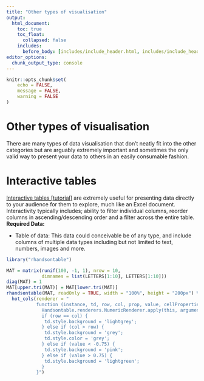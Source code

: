 ```yaml
---
title: "Other types of visualisation"
output:
  html_document:
    toc: true
    toc_float:
      collapsed: false
    includes:
      before_body: [includes/include_header.html, includes/include_header_navpage.html]
editor_options: 
  chunk_output_type: console
---
```


```r
knitr::opts_chunk$set(
	echo = FALSE,
	message = FALSE,
	warning = FALSE
)
```

# Other types of visualisation

There are many types of data visualisation that don't neatly fit into the other categories but are arguably extremely important and sometimes the only valid way to present your data to others in an easily consumable fashion.

# Interactive tables

<!--html_preserve-->
<div class="row">
   <div class="col-md-6">
   <span><a href="other_interactive-tables.html">Interactive tables [tutorial]</a> are extremely useful for presenting data directly to your audience for them to explore, much like an Excel document. Interactivity typically includes; ability to filter individual columns, reorder columns in ascending/descending order and a filter across the entire table.</span>
   <br>
   <strong>Required Data:</strong>
   <ul>
   <li>Table of data: This data could conceivable be of any type, and include columns of multiple data types including but not limited to text, numbers, images and more.</li>
   </ul>
   </div>
   <div class="col-md-6">

```r
library("rhandsontable")

MAT = matrix(runif(100, -1, 1), nrow = 10,
             dimnames = list(LETTERS[1:10], LETTERS[1:10]))
diag(MAT) = 1
MAT[upper.tri(MAT)] = MAT[lower.tri(MAT)]
rhandsontable(MAT, readOnly = TRUE, width = "100%", height = "200px") %>%
  hot_cols(renderer = "
           function (instance, td, row, col, prop, value, cellProperties) {
             Handsontable.renderers.NumericRenderer.apply(this, arguments);
             if (row == col) {
              td.style.background = 'lightgrey';
             } else if (col > row) {
              td.style.background = 'grey';
              td.style.color = 'grey';
             } else if (value < -0.75) {
              td.style.background = 'pink';
             } else if (value > 0.75) {
              td.style.background = 'lightgreen';
             }
           }")
```
   </div>
   </div>

<!--/html_preserve-->